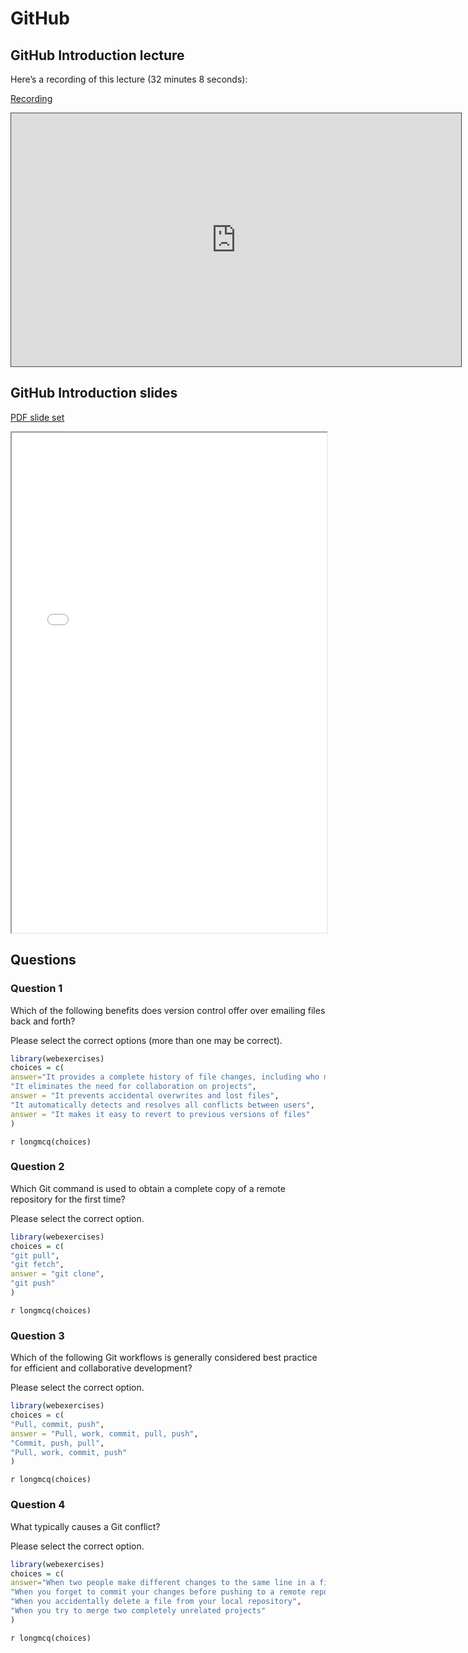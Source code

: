 # GitHub

## GitHub Introduction lecture

Here's a recording of this lecture (32 minutes 8 seconds):

[Recording](https://pitt.hosted.panopto.com/Panopto/Pages/Viewer.aspx?id=e274c96f-1906-4955-9a8d-b06600f51f49){.external target="_blank"}

<iframe credentialless src="https://pitt.hosted.panopto.com/Panopto/Pages/Embed.aspx?id=e274c96f-1906-4955-9a8d-b06600f51f49&amp;autoplay=false&amp;offerviewer=true&amp;showtitle=true&amp;showbrand=true&amp;captions=true&amp;interactivity=all" height="405" width="720" style="border: 1px solid #464646;" allowfullscreen allow="autoplay">

</iframe>

## GitHub Introduction slides

[PDF slide set](pdfs/GitHubIntro.pdf){target="_blank"}

<iframe width="100%" height="800" src="pdfs/GitHubIntro.pdf">
</iframe>

## Questions

### Question 1

Which of the following benefits does version control offer over emailing files back and forth?

Please select the correct options (more than one may be correct). 

```r
library(webexercises)
choices = c(
answer="It provides a complete history of file changes, including who made them and when",
"It eliminates the need for collaboration on projects",
answer = "It prevents accidental overwrites and lost files",
"It automatically detects and resolves all conflicts between users",
answer = "It makes it easy to revert to previous versions of files"
)
```

`r longmcq(choices)`

### Question 2

Which Git command is used to obtain a complete copy of a remote repository for the first time?

Please select the correct option. 

```r
library(webexercises)
choices = c(
"git pull",
"git fetch",
answer = "git clone",
"git push"
)
```

`r longmcq(choices)`

 

### Question 3

Which of the following Git workflows is generally considered best practice for efficient and collaborative development?

Please select the correct option.  

```r
library(webexercises)
choices = c(
"Pull, commit, push",
answer = "Pull, work, commit, pull, push",
"Commit, push, pull",
"Pull, work, commit, push"
)
```

`r longmcq(choices)`


### Question 4

What typically causes a Git conflict?

Please select the correct option.  

```r
library(webexercises)
choices = c(
answer="When two people make different changes to the same line in a file",
"When you forget to commit your changes before pushing to a remote repository",
"When you accidentally delete a file from your local repository",
"When you try to merge two completely unrelated projects"
)
```

`r longmcq(choices)`

